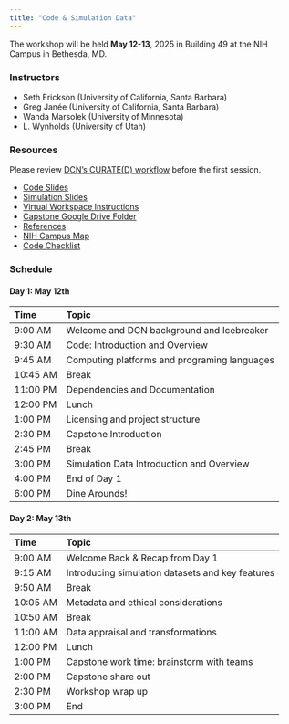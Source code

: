 ```yaml
---
title: "Code & Simulation Data"
---
```


The workshop will be held __May 12-13__, 2025 in Building 49 at the NIH Campus in Bethesda, MD.

### Instructors

- Seth Erickson (University of California, Santa Barbara)
- Greg Janée (University of California, Santa Barbara)
- Wanda Marsolek (University of Minnesota)
- L. Wynholds (University of Utah)


### Resources

::: {.callout-note}
Please review [DCN's CURATE(D) workflow](https://datacurationnetwork.org/outputs/workflows/) before the first session.
:::

- [Code Slides](https://docs.google.com/presentation/d/1bJyL7h_k45pF8H-eJF5oEvGXlh4LpcDJ9A9VK8mk_KY/edit?usp=sharing)
- [Simulation Slides](https://docs.google.com/presentation/d/1Msi5jnRfiMQXHbtkgxLoZG6ilmMymHCJ_NFCnl9vhkw/edit#slide=id.g250b1be951a_0_0)
- [Virtual Workspace Instructions](workspace.qmd)
- [Capstone Google Drive Folder](https://drive.google.com/drive/folders/1UzH6TllPLEKafA1wqgQTHoqE4CJI8dyc) 
- [References](references.qmd)
- [NIH Campus Map](https://ors.od.nih.gov/maps/Pages/NIH-Visitor-Map.aspx)
- [Code Checklist](code_checklist.md)

### Schedule

#### Day 1: May 12th

| Time     | Topic                                        |
| :------- | :------------------------------------------- |
| 9:00 AM  | Welcome and DCN background and Icebreaker    |
| 9:30 AM  | Code: Introduction and Overview              |
| 9:45 AM  | Computing platforms and programing languages |
| 10:45 AM | Break                                        |
| 11:00 PM | Dependencies and Documentation               |
| 12:00 PM | Lunch                                        |
| 1:00 PM  | Licensing and project structure              |
| 2:30 PM  | Capstone Introduction                        |
| 2:45 PM  | Break                                        |
| 3:00 PM  | Simulation Data Introduction and Overview    |
| 4:00 PM  | End of Day 1                                 |
| 6:00 PM  | Dine Arounds\!                               |

#### Day 2: May 13th

| Time     | Topic                                            |
| :------- | :----------------------------------------------- |
| 9:00 AM  | Welcome Back & Recap from Day 1                  |
| 9:15 AM  | Introducing simulation datasets and key features |
| 9:50 AM  | Break                                            |
| 10:05 AM | Metadata and ethical considerations              |
| 10:50 AM | Break                                            |
| 11:00 AM | Data appraisal and transformations               |
| 12:00 PM | Lunch                                            |
| 1:00 PM  | Capstone work time: brainstorm with teams        |
| 2:00 PM  | Capstone share out                               |
| 2:30 PM  | Workshop wrap up                                 |
| 3:00 PM  | End                                              |
